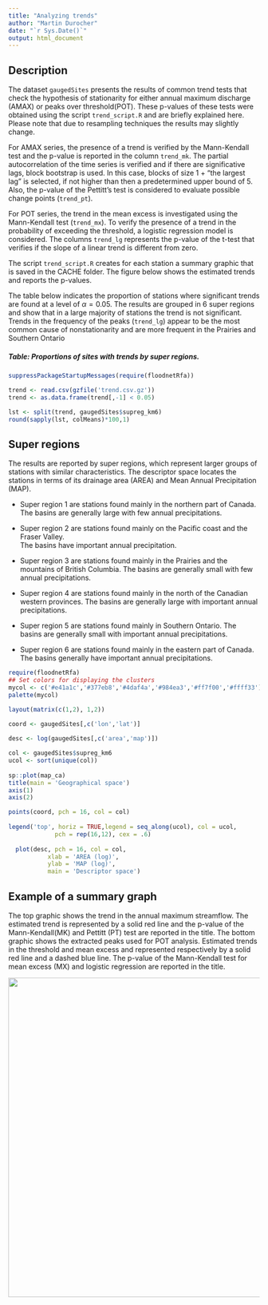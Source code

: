 ```yaml
---
title: "Analyzing trends"
author: "Martin Durocher"
date: "`r Sys.Date()`"
output: html_document
---
```


## Description

The dataset `gaugedSites` presents the results of common trend tests that check the hypothesis of stationarity for either annual maximum discharge (AMAX) or peaks over threshold(POT).
These p-values of these tests were obtained using the script `trend_script.R` and are briefly explained here.
Please note that due to resampling techniques the results may slightly change.

For AMAX series, the presence of a trend is verified by the Mann-Kendall test and the p-value is reported in the column `trend_mk`.
The partial autocorrelation of the time series is verified and if there are significative lags, block bootstrap is used.
In this case, blocks of size 1 + "the largest lag" is selected, if not higher than then a predetermined upper bound of 5.
Also, the p-value of the Pettitt's test is considered to evaluate possible change points (`trend_pt`).

For POT series, the trend in the mean excess is investigated using the Mann-Kendall test (`trend_mx`).
To verify the presence of a trend in the probability of exceeding the threshold, a logistic regression model is considered.
The columns `trend_lg` represents the p-value of the t-test that verifies if the slope of a linear trend is different from zero.

The script `trend_script.R` creates for each station a summary graphic that is saved in the CACHE folder. 
The figure below shows the estimated trends and reports the p-values.

The table below indicates the proportion of stations where significant trends are found at a level of $\alpha = 0.05$.
The results are grouped in 6 super regions and show that in a large majority of stations the trend is not significant. 
Trends in the frequency of the peaks (`trend_lg`) appear to be the most common cause of nonstationarity and are more frequent in the Prairies and Southern Ontario 

##### Table: Proportions of sites with trends by super regions.

```r
suppressPackageStartupMessages(require(floodnetRfa))

trend <- read.csv(gzfile('trend.csv.gz'))
trend <- as.data.frame(trend[,-1] < 0.05)

lst <- split(trend, gaugedSites$supreg_km6)
round(sapply(lst, colMeans)*100,1)
```

## Super regions

The results are reported by super regions, which represent larger groups of stations with similar characteristics.
The descriptor space locates the stations in terms of its drainage area (AREA) and Mean Annual Precipitation (MAP).  

* Super region 1 are stations found mainly in the northern part of Canada. 
 The basins are generally large with few annual precipitations.

* Super region 2 are stations found mainly on the Pacific coast and the Fraser Valley.  
 The basins have important annual precipitation.

* Super region 3 are stations found mainly in the Prairies and the mountains of British Columbia. 
 The basins are generally small with few annual precipitations.

* Super region 4 are stations found mainly in the north of the Canadian western provinces.
  The basins are generally large with important annual precipitations.  
  
* Super region 5 are stations found mainly in Southern Ontario.
  The basins are generally small with important annual precipitations.
  
* Super region 6 are stations found mainly in the eastern part of Canada.
  The basins generally have important annual precipitations.


```r
require(floodnetRfa)
## Set colors for displaying the clusters
mycol <- c('#e41a1c','#377eb8','#4daf4a','#984ea3','#ff7f00','#ffff33')
palette(mycol)

layout(matrix(c(1,2), 1,2))
  
coord <- gaugedSites[,c('lon','lat')]

desc <- log(gaugedSites[,c('area','map')])

col <- gaugedSites$supreg_km6
ucol <- sort(unique(col))
  
sp::plot(map_ca)
title(main = 'Geographical space')
axis(1)
axis(2)

points(coord, pch = 16, col = col)
  
legend('top', horiz = TRUE,legend = seq_along(ucol), col = ucol, 
             pch = rep(16,12), cex = .6)
  
  plot(desc, pch = 16, col = col, 
           xlab = 'AREA (log)',
           ylab = 'MAP (log)',
           main = 'Descriptor space')
```

## Example of a summary graph

The top graphic shows the trend in the annual maximum streamflow. 
The estimated trend is represented by a solid red line and the p-value of the Mann-Kendall(MK) and Pettitt (PT) test are reported in the title.
The bottom graphic shows the extracted peaks used for POT analysis.
Estimated trends in the threshold and mean excess and represented respectively by a solid red line and a dashed blue line.
The p-value of the Mann-Kendall test for mean excess (MX) and logistic regression are reported in the title. 

<center>
 <img src="01AD002.png" width="640">
</center>